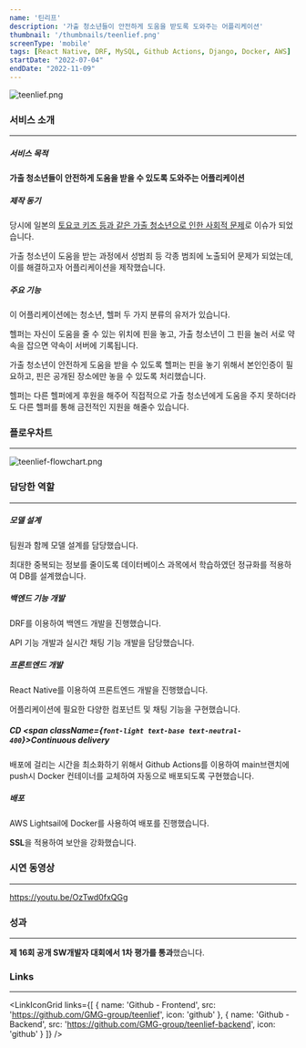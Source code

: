 ```yaml
---
name: '틴리프'
description: '가출 청소년들이 안전하게 도움을 받도록 도와주는 어플리케이션'
thumbnail: '/thumbnails/teenlief.png'
screenType: 'mobile'
tags: [React Native, DRF, MySQL, Github Actions, Django, Docker, AWS]
startDate: "2022-07-04"
endDate: "2022-11-09"
---
```


![teenlief.png](/thumbnails/teenlief.png)

### 서비스 소개

---

##### 서비스 목적

**가출 청소년들이 안전하게 도움을 받을 수 있도록 도와주는 어플리케이션**

##### 제작 동기

당시에 일본의 [토요코 키즈 등과 같은 가출 청소년으로 인한 사회적 문제](https://www.youtube.com/watch?v=t9VLkqSWrIU)로 이슈가 되었습니다.

가출 청소년이 도움을 받는 과정에서 성범죄 등 각종 범죄에 노출되어 문제가 되었는데, 이를 해결하고자 어플리케이션을 제작했습니다.

##### 주요 기능

이 어플리케이션에는 청소년, 헬퍼 두 가지 분류의 유저가 있습니다.

헬퍼는 자신이 도움을 줄 수 있는 위치에 핀을 놓고, 가출 청소년이 그 핀을 눌러 서로 약속을 잡으면 약속이 서버에 기록됩니다.

가출 청소년이 안전하게 도움을 받을 수 있도록 헬퍼는 핀을 놓기 위해서 본인인증이 필요하고, 핀은 공개된 장소에만 놓을 수 있도록 처리했습니다.

헬퍼는 다른 헬퍼에게 후원을 해주어 직접적으로 가출 청소년에게 도움을 주지 못하더라도 다른 헬퍼를 통해 금전적인 지원을 해줄수 있습니다.

### 플로우차트

---

![teenlief-flowchart.png](/portfolio/teenlief-flowchart.png)

### 담당한 역할

---

##### 모델 설계

팀원과 함께 모델 설계를 담당했습니다.

최대한 중복되는 정보를 줄이도록 데이터베이스 과목에서 학습하였던 정규화를 적용하여 DB를 설계했습니다.

##### 백엔드 기능 개발

DRF를 이용하여 백엔드 개발을 진행했습니다.

API 기능 개발과 실시간 채팅 기능 개발을 담당했습니다.

##### 프론트엔드 개발

React Native를 이용하여 프론트엔드 개발을 진행했습니다.

어플리케이션에 필요한 다양한 컴포넌트 및 채팅 기능을 구현했습니다.

##### CD <span className={`font-light text-base text-neutral-400`}>Continuous delivery</span>

배포에 걸리는 시간을 최소화하기 위해서 Github Actions를 이용하여 main브랜치에 push시 Docker 컨테이너를 교체하여 자동으로 배포되도록 구현했습니다.

##### 배포

AWS Lightsail에 Docker를 사용하여 배포를 진행했습니다.

**SSL**을 적용하여 보안을 강화했습니다.


### 시연 동영상

---

https://youtu.be/OzTwd0fxQGg

### 성과

---

**제 16회 공개 SW개발자 대회에서 1차 평가를 통과**했습니다.

### Links

---

<LinkIconGrid
	links={[
		{
			name: 'Github - Frontend',
			src: 'https://github.com/GMG-group/teenlief',
			icon: 'github'
		},
		{
			name: 'Github - Backend',
			src: 'https://github.com/GMG-group/teenlief-backend',
			icon: 'github'
		}
	]}
/>
